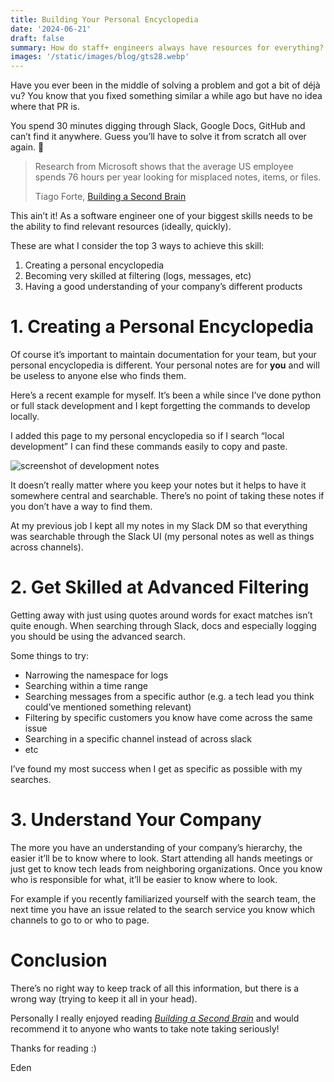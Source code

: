 ```yaml
---
title: Building Your Personal Encyclopedia
date: '2024-06-21'
draft: false
summary: How do staff+ engineers always have resources for everything?
images: '/static/images/blog/gts28.webp'
---
```


Have you ever been in the middle of solving a problem and got a bit of déjà vu? You know that you fixed something similar a while ago but have no idea where that PR is.

You spend 30 minutes digging through Slack, Google Docs, GitHub and can’t find it anywhere. Guess you’ll have to solve it from scratch all over again. 🙂

> Research from Microsoft shows that the average US employee spends 76 hours per year looking for misplaced notes, items, or files.
>
> Tiago Forte, [Building a Second Brain](https://www.buildingasecondbrain.com/book)

This ain’t it! As a software engineer one of your biggest skills needs to be the ability to find relevant resources (ideally, quickly).

These are what I consider the top 3 ways to achieve this skill:

1. Creating a personal encyclopedia
2. Becoming very skilled at filtering (logs, messages, etc)
3. Having a good understanding of your company’s different products


# 1. Creating a Personal Encyclopedia

Of course it’s important to maintain documentation for your team, but your personal encyclopedia is different. Your personal notes are for **you** and will be useless to anyone else who finds them.

Here’s a recent example for myself. It’s been a while since I’ve done python or full stack development and I kept forgetting the commands to develop locally.

I added this page to my personal encyclopedia so if I search “local development” I can find these commands easily to copy and paste.

![screenshot of development notes](/static/images/blog/images/encyclopedia-shot.png)

It doesn’t really matter where you keep your notes but it helps to have it somewhere central and searchable. There’s no point of taking these notes if you don’t have a way to find them.

At my previous job I kept all my notes in my Slack DM so that everything was searchable through the Slack UI (my personal notes as well as things across channels).

# 2. Get Skilled at Advanced Filtering

Getting away with just using quotes around words for exact matches isn’t quite enough. When searching through Slack, docs and especially logging you should be using the advanced search.

Some things to try:

- Narrowing the namespace for logs
- Searching within a time range
- Searching messages from a specific author (e.g. a tech lead you think could’ve mentioned something relevant)
- Filtering by specific customers you know have come across the same issue
- Searching in a specific channel instead of across slack
- etc

I’ve found my most success when I get as specific as possible with my searches.

# 3. Understand Your Company

The more you have an understanding of your company’s hierarchy, the easier it’ll be to know where to look. Start attending all hands meetings or just get to know tech leads from neighboring organizations. Once you know who is responsible for what, it’ll be easier to know where to look.

For example if you recently familiarized yourself with the search team, the next time you have an issue related to the search service you know which channels to go to or who to page.

# Conclusion

There’s no right way to keep track of all this information, but there is a wrong way (trying to keep it all in your head).

Personally I really enjoyed reading _[Building a Second Brain](https://www.buildingasecondbrain.com/book)_ and would recommend it to anyone who wants to take note taking seriously!

Thanks for reading :)

Eden

